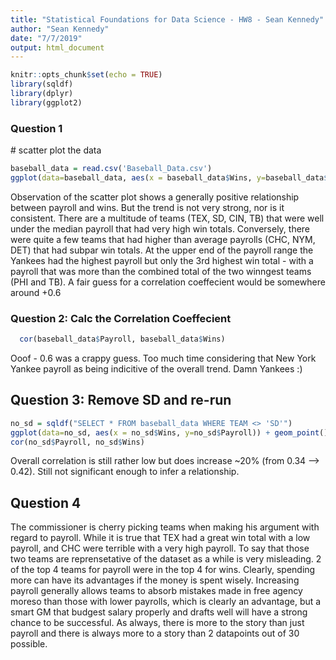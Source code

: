 ```yaml
---
title: "Statistical Foundations for Data Science - HW8 - Sean Kennedy"
author: "Sean Kennedy"
date: "7/7/2019"
output: html_document
---
```


```r
knitr::opts_chunk$set(echo = TRUE)
library(sqldf)
library(dplyr)
library(ggplot2)
```

### Question 1
   # scatter plot the data
```r
baseball_data = read.csv('Baseball_Data.csv')
ggplot(data=baseball_data, aes(x = baseball_data$Wins, y=baseball_data$Payroll)) + geom_point() + labs(x='Wins', y='Payroll') + geom_text(label=baseball_data$TEAM)
```
Observation of the scatter plot shows a generally positive relationship between payroll and wins. But the trend is not very strong, nor is it consistent. There are a multitude of teams (TEX, SD, CIN, TB) that were well under the median payroll that had very high win totals. Conversely, there were quite a few teams that had higher than average payrolls (CHC, NYM, DET) that had subpar win totals. At the upper end of the payroll range the Yankees had the highest payroll but only the 3rd highest win total - with a payroll that was more than the combined total of the two winngest teams (PHI and TB). A fair guess for a correlation coeffecient would be somewhere around +0.6


### Question 2: Calc the Correlation Coeffecient

```r
  cor(baseball_data$Payroll, baseball_data$Wins)
```

Ooof - 0.6 was a crappy guess. Too much time considering that New York Yankee payroll as being indicitive of the overall trend. Damn Yankees :)

## Question 3: Remove SD and re-run

```r
no_sd = sqldf("SELECT * FROM baseball_data WHERE TEAM <> 'SD'")
ggplot(data=no_sd, aes(x = no_sd$Wins, y=no_sd$Payroll)) + geom_point() + labs(x='Wins', y='Payroll') + geom_text(label=no_sd$TEAM)
cor(no_sd$Payroll, no_sd$Wins)
```
Overall correlation is still rather low but does increase ~20% (from 0.34 --> 0.42). Still not significant enough to infer a relationship.

## Question 4

The commissioner is cherry picking teams when making his argument with regard to payroll. While it is true that TEX had a great win total with a low payroll, and CHC were terrible with a very high payroll. To say that those two teams are reprensetative of the dataset as a while is very misleading. 2 of the top 4 teams for payroll were in the top 4 for wins. Clearly, spending more can have its advantages if the money is spent wisely. Increasing payroll generally allows teams to absorb mistakes made in free agency moreso than those with lower payrolls, which is clearly an advantage, but a smart GM that budgest salary properly and drafts well will have a strong chance to be successful. As always, there is more to the story than just payroll and there is always more to a story than 2 datapoints out of 30 possible.

